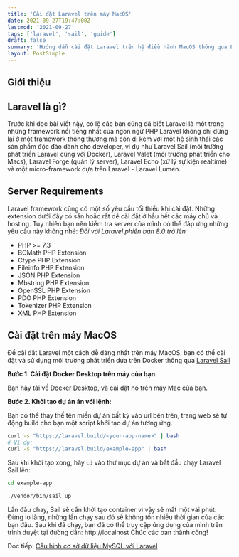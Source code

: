 ```yaml
---
title: 'Cài đặt Laravel trên máy MacOS'
date: 2021-09-27T19:47:00Z
lastmod: '2021-09-27'
tags: ['laravel', 'sail', 'guide']
draft: false
summary: 'Hướng dẫn cài đặt Laravel trên hệ điều hành MacOS thông qua Laravel Sail và Docker'
layout: PostSimple
---
```


## Giới thiệu

<TOCInline toc={props.toc} exclude="Giới thiệu" toHeading={2} />

## Laravel là gì?

Trước khi đọc bài viết này, có lẽ các bạn cũng đã biết Laravel là một trong những framework nổi tiếng nhất của ngon ngữ PHP
Laravel không chỉ dừng lại ở một framework thông thường mà còn đi kèm với một hệ sinh thái các sản phẩm độc đáo dành cho developer, ví dụ như Laravel Sail (môi trường phát triển Laravel cùng với Docker), Laravel Valet (môi trường phát triển cho Macs), Laravel Forge (quản lý server), Laravel Echo (xử lý sự kiện realtime) và một micro-framework dựa trên Laravel - Laravel Lumen.

## Server Requirements

Laravel framework cũng có một số yêu cầu tối thiểu khi cài đặt. Những extension dưới đây có sẵn hoặc rất dễ cài đặt ở hầu hết các máy chủ và hosting. Tuy nhiên bạn nên kiểm tra server của mình có thể đáp ứng những yêu cầu này không nhé:
_Đối với Laravel phiên bản 8.0 trở lên_

- PHP >= 7.3
- BCMath PHP Extension
- Ctype PHP Extension
- Fileinfo PHP Extension
- JSON PHP Extension
- Mbstring PHP Extension
- OpenSSL PHP Extension
- PDO PHP Extension
- Tokenizer PHP Extension
- XML PHP Extension

## Cài đặt trên máy MacOS

Để cài đặt Laravel một cách dễ dàng nhất trên máy MacOS, bạn có thể cài đặt và sử dụng môi trường phát triển dựa trên Docker thông qua [Laravel Sail](https://laravel.com/docs/8.x/sail)

**Bước 1. Cài đặt Docker Desktop trên máy của bạn.**

Bạn hãy tải về [Docker Desktop](https://www.docker.com/products/docker-desktop), và cài đặt nó trên máy Mac của bạn.

**Bước 2. Khởi tạo dự án án với lệnh:**

Bạn có thể thay thế tên miền dự án bất kỳ vào url bên trên, trang web sẽ tự động build cho bạn một script khởi tạo dự án tương ứng.

```bash
curl -s "https://laravel.build/<your-app-name>" | bash
# Ví dụ:
curl -s "https://laravel.build/example-app" | bash
```

Sau khi khởi tạo xong, hãy `cd` vào thư mục dự án và bắt đầu chạy Laravel Sail lên:

```bash
cd example-app

./vendor/bin/sail up
```

Lần đầu chay, Sail sẽ cần khởi tạo container vì vậy sẽ mất một vài phút. Đừng lo lắng, những lần chạy sau đó sẽ không tốn nhiều thời gian của các bạn đâu.
Sau khi đã chạy, bạn đã có thể truy cập ứng dụng của mình trên trình duyệt tại đường dẫn: http://localhost
Chúc các bạn thành công!

Đọc tiếp: [Cấu hình cơ sở dữ liệu MySQL với Laravel](/blog/connect-laravel-with-mysql)
